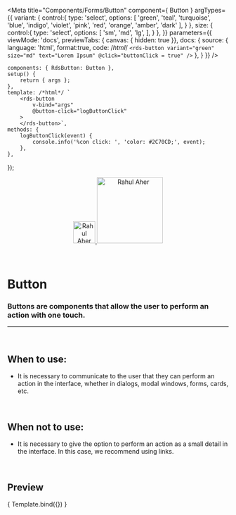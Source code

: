 
<Meta
	title="Components/Forms/Button"
	component={ Button }
	argTypes={{
		variant: {
			control:{
				type: 'select',
				options: [
					'green',
					'teal',
					'turquoise',
					'blue',
					'indigo',
					'violet',
					'pink',
					'red',
					'orange',
					'amber',
					'dark'
				],
			}
		},
		size: {
			control:{
				type: 'select',
				options: [
					'sm',
					'md',
					'lg',
				],
			}
		},
	}}
	parameters={{
		viewMode: 'docs',
		previewTabs: { canvas: { hidden: true }},
		docs: {
			source: {
				language: 'html',
				format:true,
				code: /*html*/ 
`<rds-button
	variant="green"
	size="md"
	text="Lorem Ipsum"
    @click="buttonClick = true"
/>`
			},
		}
	}}
/>

	components: { RdsButton: Button },
	setup() {
		return { args };
	},
	template: /*html*/ `
		<rds-button
			v-bind="args"
            @button-click="logButtonClick"
		>
		</rds-button>`,
    methods: {
		logButtonClick(event) {
			console.info('%con click: ', 'color: #2C70CD;', event);
		},
	},
});

<div align="center" style={{display: 'flex'}}>
    <a href="https://rahulaher.netlify.app">
        <img src="https://rahulaher.netlify.app/img/logo/glyph-black-colored.svg" alt="Rahul Aher logo" width="50" />
        <img src="https://rahulaher.netlify.app/img/logo/word-black-colored.svg" alt="Rahul Aher" width="150" />
    </a>
    </a>
    </a>
</div>

<br />
<br />

# Button

### Buttons are components that allow the user to perform an action with one touch.
---
<br />

## When to use:
- It is necessary to communicate to the user that they can perform an action in the interface, whether in dialogs, modal windows, forms, cards, etc.


<br />

## When not to use:
- It is necessary to give the option to perform an action as a small detail in the interface. In this case, we recommend using links.

<br />

## Preview

<Canvas>
	<Story
		name="Button"
		args={{
			variant: 'green',
			size: 'md',
			text: 'Button',
			block: false,
		}}
	>
		{ Template.bind({}) }
	</Story>
</Canvas>

<ArgsTable story="Button" />
